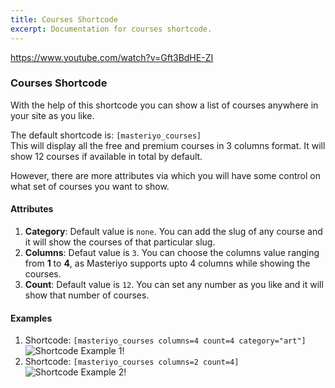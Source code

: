 ```yaml
---
title: Courses Shortcode
excerpt: Documentation for courses shortcode.
---
```


<Embed>https://www.youtube.com/watch?v=Gft3BdHE-ZI</Embed>

### Courses Shortcode
With the help of this shortcode you can show a list of courses anywhere in your site as you like. 

The default shortcode is: `[masteriyo_courses]`
<br/>This will display all the free and premium courses in 3 columns format.
It will show 12 courses if available in total by default. 

However, there are more attributes via which you will have some control on what set of courses you want to show.

#### Attributes
1. **Category**: Default value is `none`. You can add the slug of any course and it will show the courses of that particular slug.
2. **Columns**: Defaut value is `3`. You can choose the columns value ranging from **1** to **4**, as Masteriyo supports upto 4 columns while showing the courses.
3. **Count**: Default value is `12`. You can set any number as you like and it will show that number of courses.

#### Examples
1. Shortcode: `[masteriyo_courses columns=4 count=4 category="art"]`
![Shortcode Example 1!](https://user-images.githubusercontent.com/3049841/178991184-c74c17ba-5e04-41f0-9a67-da661ca028a3.png)
2. Shortcode: `[masteriyo_courses columns=2 count=4]`
![Shortcode Example 2!](https://user-images.githubusercontent.com/3049841/178991877-f8cf7b6a-8734-491b-87a4-24fc74bc3abe.png)
